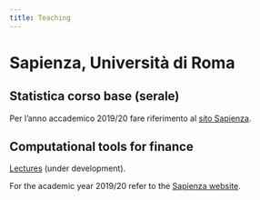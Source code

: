 ```yaml
---
title: Teaching
---
```


# Sapienza, Università di Roma

## Statistica corso base (serale)

Per l'anno accademico 2019/20 fare riferimento al [sito Sapienza](https://web.uniroma1.it/memotef/en/statistica-corso-base-corso-serale-arcagni).

## Computational tools for finance

[Lectures](https://albertoarcagni.github.io/ComputationalToolsForFinance/) (under development).

For the academic year 2019/20 refer to the [Sapienza website](https://web.uniroma1.it/memotef/en/computational-tools-finance-lm-finass-arcagni).